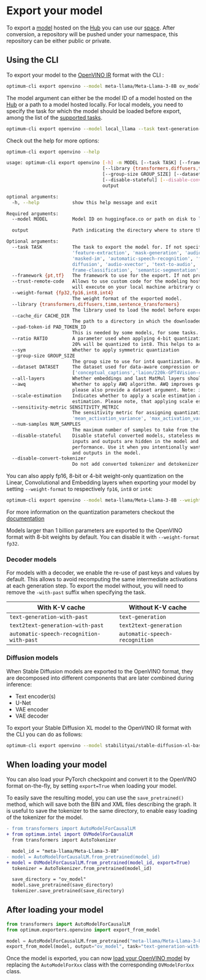 <!--Copyright 2024 The HuggingFace Team. All rights reserved.
Licensed under the Apache License, Version 2.0 (the "License"); you may not use this file except in compliance with
the License. You may obtain a copy of the License at
http://www.apache.org/licenses/LICENSE-2.0
Unless required by applicable law or agreed to in writing, software distributed under the License is distributed on
an "AS IS" BASIS, WITHOUT WARRANTIES OR CONDITIONS OF ANY KIND, either express or implied. See the License for the
specific language governing permissions and limitations under the License.
-->

# Export your model

To export a [model](https://huggingface.co/docs/optimum/main/en/intel/openvino/models) hosted on the [Hub](https://huggingface.co/models) you can use our [space](https://huggingface.co/spaces/echarlaix/openvino-export). After conversion, a repository will be pushed under your namespace, this repository can be either public or private.

## Using the CLI

To export your model to the [OpenVINO IR](https://docs.openvino.ai/2024/documentation/openvino-ir-format.html) format with the CLI :

```bash
optimum-cli export openvino --model meta-llama/Meta-Llama-3-8B ov_model/
```

The model argument can either be the model ID of a model hosted on the [Hub](https://huggingface.co/models) or a path to a model hosted locally. For local models, you need to specify the task for which the model should be loaded before export, among the list of the [supported tasks](https://huggingface.co/docs/optimum/main/en/exporters/task_manager).

```bash
optimum-cli export openvino --model local_llama --task text-generation-with-past ov_model/
```

Check out the help for more options:

```bash
optimum-cli export openvino --help

usage: optimum-cli export openvino [-h] -m MODEL [--task TASK] [--framework {pt,tf}] [--trust-remote-code] [--weight-format {fp32,fp16,int8,int4}]
                                   [--library {transformers,diffusers,timm,sentence_transformers}] [--cache_dir CACHE_DIR] [--pad-token-id PAD_TOKEN_ID] [--ratio RATIO] [--sym]
                                   [--group-size GROUP_SIZE] [--dataset DATASET] [--all-layers] [--awq] [--scale-estimation] [--sensitivity-metric SENSITIVITY_METRIC] [--num-samples NUM_SAMPLES]
                                   [--disable-stateful] [--disable-convert-tokenizer]
                                   output

optional arguments:
  -h, --help            show this help message and exit

Required arguments:
  --model MODEL         Model ID on huggingface.co or path on disk to load model from.

  output                Path indicating the directory where to store the generated OV model.

Optional arguments:
  --task TASK           The task to export the model for. If not specified, the task will be auto-inferred based on the model. Available tasks depend on the model, but are among: ['image-segmentation',
                        'feature-extraction', 'mask-generation', 'audio-classification', 'conversational', 'stable-diffusion-xl', 'question-answering', 'sentence-similarity', 'text2text-generation',
                        'masked-im', 'automatic-speech-recognition', 'fill-mask', 'image-to-text', 'text-generation', 'zero-shot-object-detection', 'multiple-choice', 'object-detection', 'stable-
                        diffusion', 'audio-xvector', 'text-to-audio', 'zero-shot-image-classification', 'token-classification', 'image-classification', 'depth-estimation', 'image-to-image', 'audio-
                        frame-classification', 'semantic-segmentation', 'text-classification']. For decoder models, use `xxx-with-past` to export the model using past key values in the decoder.
  --framework {pt,tf}   The framework to use for the export. If not provided, will attempt to use the local checkpoints original framework or what is available in the environment.
  --trust-remote-code   Allows to use custom code for the modeling hosted in the model repository. This option should only be set for repositories you trust and in which you have read the code, as it
                        will execute on your local machine arbitrary code present in the model repository.
  --weight-format {fp32,fp16,int8,int4}
                        The weight format of the exported model.
  --library {transformers,diffusers,timm,sentence_transformers}
                        The library used to load the model before export. If not provided, will attempt to infer the local checkpoints library.
  --cache_dir CACHE_DIR
                        The path to a directory in which the downloaded model should be cached if the standard cache should not be used.
  --pad-token-id PAD_TOKEN_ID
                        This is needed by some models, for some tasks. If not provided, will attempt to use the tokenizer to guess it.
  --ratio RATIO         A parameter used when applying 4-bit quantization to control the ratio between 4-bit and 8-bit quantization. If set to 0.8, 80% of the layers will be quantized to int4 while
                        20% will be quantized to int8. This helps to achieve better accuracy at the sacrifice of the model size and inference latency. Default value is 1.0.
  --sym                 Whether to apply symmetric quantization
  --group-size GROUP_SIZE
                        The group size to use for int4 quantization. Recommended value is 128 and -1 will results in per-column quantization.
  --dataset DATASET     The dataset used for data-aware compression or quantization with NNCF. You can use the one from the list ['wikitext2','c4','c4-new'] for language models or
                        ['conceptual_captions','laion/220k-GPT4Vision-captions-from-LIVIS','laion/filtered-wit'] for diffusion models.
  --all-layers          Whether embeddings and last MatMul layers should be compressed to INT4. If not provided an weight compression is applied, they are compressed to INT8.
  --awq                 Whether to apply AWQ algorithm. AWQ improves generation quality of INT4-compressed LLMs, but requires additional time for tuning weights on a calibration dataset. To run AWQ,
                        please also provide a dataset argument. Note: it is possible that there will be no matching patterns in the model to apply AWQ, in such case it will be skipped.
  --scale-estimation    Indicates whether to apply a scale estimation algorithm that minimizes the L2 error between the original and compressed layers. Providing a dataset is required to run scale
                        estimation. Please note, that applying scale estimation takes additional memory and time.
  --sensitivity-metric SENSITIVITY_METRIC
                        The sensitivity metric for assigning quantization precision to layers. Can be one of the following: ['weight_quantization_error', 'hessian_input_activation',
                        'mean_activation_variance', 'max_activation_variance', 'mean_activation_magnitude'].
  --num-samples NUM_SAMPLES
                        The maximum number of samples to take from the dataset for quantization.
  --disable-stateful    Disable stateful converted models, stateless models will be generated instead. Stateful models are produced by default when this key is not used. In stateful models all kv-cache
                        inputs and outputs are hidden in the model and are not exposed as model inputs and outputs. If --disable-stateful option is used, it may result in sub-optimal inference
                        performance. Use it when you intentionally want to use a stateless model, for example, to be compatible with existing OpenVINO native inference code that expects kv-cache inputs
                        and outputs in the model.
  --disable-convert-tokenizer
                        Do not add converted tokenizer and detokenizer OpenVINO models.
```

You can also apply fp16, 8-bit or 4-bit weight-only quantization on the Linear, Convolutional and Embedding layers when exporting your model by setting `--weight-format` to respectively `fp16`, `int8` or `int4`:

```bash
optimum-cli export openvino --model meta-llama/Meta-Llama-3-8B --weight-format int8 ov_model/
```

For more information on the quantization parameters checkout the [documentation](inference#weight-only-quantization)


<Tip warning={true}>

Models larger than 1 billion parameters are exported to the OpenVINO format with 8-bit weights by default. You can disable it with `--weight-format fp32`.

</Tip>


### Decoder models

For models with a decoder, we enable the re-use of past keys and values by default. This allows to avoid recomputing the same intermediate activations at each generation step. To export the model without, you will need to remove the `-with-past` suffix when specifying the task.

| With K-V cache                           | Without K-V cache                    |
|------------------------------------------|--------------------------------------|
| `text-generation-with-past`              | `text-generation`                    |
| `text2text-generation-with-past`         | `text2text-generation`               |
| `automatic-speech-recognition-with-past` | `automatic-speech-recognition`       |


### Diffusion models

When Stable Diffusion models are exported to the OpenVINO format, they are decomposed into different components that are later combined during inference:

* Text encoder(s)
* U-Net
* VAE encoder
* VAE decoder

To export your Stable Diffusion XL model to the OpenVINO IR format with the CLI you can do as follows:

```bash
optimum-cli export openvino --model stabilityai/stable-diffusion-xl-base-1.0 ov_sdxl/
```

## When loading your model

You can also load your PyTorch checkpoint and convert it to the OpenVINO format on-the-fly, by setting `export=True` when loading your model.

To easily save the resulting model, you can use the `save_pretrained()` method, which will save both the BIN and XML files describing the graph. It is useful to save the tokenizer to the same directory, to enable easy loading of the tokenizer for the model.


```diff
- from transformers import AutoModelForCausalLM
+ from optimum.intel import OVModelForCausalLM
  from transformers import AutoTokenizer

  model_id = "meta-llama/Meta-Llama-3-8B"
- model = AutoModelForCausalLM.from_pretrained(model_id)
+ model = OVModelForCausalLM.from_pretrained(model_id, export=True)
  tokenizer = AutoTokenizer.from_pretrained(model_id)

  save_directory = "ov_model"
  model.save_pretrained(save_directory)
  tokenizer.save_pretrained(save_directory)
```

## After loading your model

```python
from transformers import AutoModelForCausalLM
from optimum.exporters.openvino import export_from_model

model = AutoModelForCausalLM.from_pretrained("meta-llama/Meta-Llama-3-8B")
export_from_model(model, output="ov_model", task="text-generation-with-past")
```

Once the model is exported, you can now [load your OpenVINO model](inference) by replacing the `AutoModelForXxx` class with the corresponding `OVModelForXxx` class.

